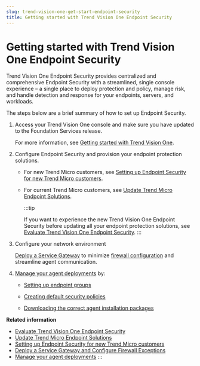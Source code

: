 ```yaml
---
slug: trend-vision-one-get-start-endpoint-security
title: Getting started with Trend Vision One Endpoint Security
---
```

# Getting started with Trend Vision One Endpoint Security

Trend Vision One Endpoint Security provides centralized and comprehensive Endpoint Security with a streamlined, single console experience – a single place to deploy protection and policy, manage risk, and handle detection and response for your endpoints, servers, and workloads.

The steps below are a brief summary of how to set up Endpoint Security.

1.  Access your Trend Vision One console and make sure you have updated to the Foundation Services release.

    For more information, see [Getting started with Trend Vision One](getting-started-trend-vision.mdx).

2.  Configure Endpoint Security and provision your endpoint protection solutions.

    - For new Trend Micro customers, see [Setting up Endpoint Security for new Trend Micro customers](setup-endpoint-security-for-new.mdx).

    - For current Trend Micro customers, see [Update Trend Micro Endpoint Solutions](update-endpoint-solutions.mdx).

      :::tip

      If you want to experience the new Trend Vision One Endpoint Security before updating all your endpoint protection solutions, see [Evaluate Trend Vision One Endpoint Security](evaluate-endpoint-security.mdx).
      :::

3.  Configure your network environment

    [Deploy a Service Gateway](deploy-service-gateway-exceptions.mdx) to minimize [firewall configuration](deploy-service-gateway-exceptions.mdx) and streamline agent communication.

4.  [Manage your agent deployments](manage-your-agent-deployments.mdx) by:

    - [Setting up endpoint groups](manage-endpoint-groups.mdx)

    - [Creating default security policies](create-default-endpoint-policies.mdx)

    - [Downloading the correct agent installation packages](manage-your-agent-deployments.mdx)

**Related information**

- [Evaluate Trend Vision One Endpoint Security](evaluate-endpoint-security.md "Try out the new Trend Vision One Endpoint Security by moving selected security agents before updating existing products.")
- [Update Trend Micro Endpoint Solutions](update-endpoint-solutions.mdx)
- [Setting up Endpoint Security for new Trend Micro customers](setup-endpoint-security-for-new.md "Provision and set up your Endpoint Security environment to begin using Trend Vision One security features.")
- [Deploy a Service Gateway and Configure Firewall Exceptions](deploy-service-gateway-exceptions.mdx)
- [Manage your agent deployments](manage-your-agent-deployments.mdx)
:::
